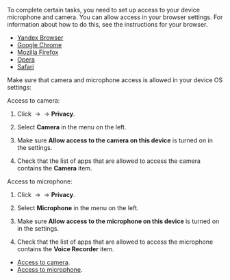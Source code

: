 To complete certain tasks, you need to set up access to your device microphone and camera. You can allow access in your browser settings. For information about how to do this, see the instructions for your browser.

<Cut title="Select a browser">

- [Yandex Browser](https://yandex.com/support/browser/personal-data-protection/do-not-follow.html#microphone)
- [Google Chrome](https://support.google.com/chrome/answer/2693767?co=GENIE.Platform%3DDesktop&hl=en)
- [Mozilla Firefox](https://support.mozilla.org/en-US/kb/how-manage-your-camera-and-microphone-permissions)
- [Opera](https://help.opera.com/en/latest/web-preferences/)
- [Safari](https://support.apple.com/en-euro/guide/safari/ibrw7f78f7fe/mac)

</Cut>

Make sure that camera and microphone access is allowed in your device OS settings:

<Cut title="Windows 10">

Access to camera:

1. Click <img src="https://tlk-infra-front.azureedge.net/portal-static/uploaded/images/1676448960873/1676448960873_original_png.png" alt="" /> → <img src="https://tlk-infra-front.azureedge.net/portal-static/uploaded/images/1676448879697/1676448879697_original_png.png" alt="" /> → **Privacy**.

1. Select **Camera** in the menu on the left.

1. Make sure **Allow access to the camera on this device** is turned on in the settings.

1. Check that the list of apps that are allowed to access the camera contains the **Camera** item.

Access to microphone:

1. Click <img src="https://tlk-infra-front.azureedge.net/portal-static/uploaded/images/1676448960873/1676448960873_original_png.png" alt="" /> → <img src="https://tlk-infra-front.azureedge.net/portal-static/uploaded/images/1676448879697/1676448879697_original_png.png" alt="" /> → **Privacy**.

1. Select **Microphone** in the menu on the left.

1. Make sure **Allow access to the microphone on this device** is turned on in the settings.

1. Check that the list of apps that are allowed to access the microphone contains the **Voice Recorder** item.

</Cut>

<Cut title="macOS">

- [Access to camera](https://support.apple.com/en-gb/guide/mac-help/mchlf6d108da/mac).
- [Access to microphone](https://support.apple.com/en-euro/guide/mac-help/mchla1b1e1fe/10.15/mac/10.15).

</Cut>
